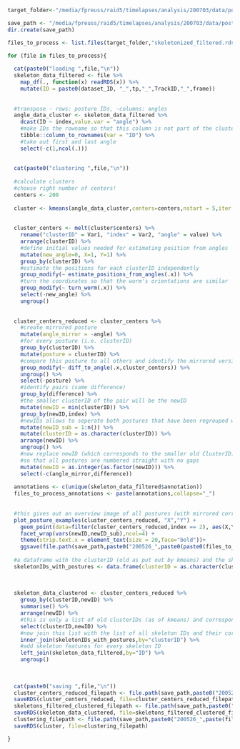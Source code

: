 ```r

target_folder<-"/media/fpreuss/raid5/timelapses/analysis/200703/data/posture/skeletonized_filtered/"

save_path <- "/media/fpreuss/raid5/timelapses/analysis/200703/data/posture/postures_clustered"
dir.create(save_path)

files_to_process <- list.files(target_folder,"skeletonized_filtered.rds", full.names = TRUE, ignore.case = TRUE)


```


```r

for (file in files_to_process){
  
  cat(paste0("loading ",file,"\n"))
  skeleton_data_filtered <- file %>%
    map_df(., function(x) readRDS(x)) %>%
    mutate(ID = paste0(dataset_ID, "_",tp,"_",TrackID,"_",frame))
  
  
  #transpose - rows: posture IDs, -columns: angles
  angle_data_cluster <- skeleton_data_filtered %>%
    dcast(ID ~ index,value.var = "angle") %>%
    #make IDs the rowname so that this column is not part of the clustering data
    tibble::column_to_rownames(var = "ID") %>%
    #take out first and last angle
    select(-c(1,ncol(.)))
  
  
  cat(paste0("clustering ",file,"\n"))
  
  #calculate clusters
  #choose right number of centers!
  centers <- 200
  
  cluster <- kmeans(angle_data_cluster,centers=centers,nstart = 5,iter.max = 1000,algorithm = "Lloyd")
  
  
  cluster_centers <- melt(cluster$centers) %>%
    rename("clusterID" = Var1, "index" = Var2, "angle" = value) %>%
    arrange(clusterID) %>%
    #define initial values needed for estimating position from angles
    mutate(new_angle=0, X=1, Y=1) %>%
    group_by(clusterID) %>%
    #estimate the positions for each clusterID independently
    group_modify(~ estimate_positions_from_angles(.x)) %>%
    #turn the coordinates so that the worm's orientations are similar
    group_modify(~ turn_worm(.x)) %>%
    select(-new_angle) %>%
    ungroup()
  
  
  cluster_centers_reduced <- cluster_centers %>%  
    #create mirrored posture
    mutate(angle_mirror = -angle) %>%
    #for every posture (i.e. clusterID)
    group_by(clusterID) %>%
    mutate(posture = clusterID) %>%
    #compare this posture to all others and identify the mirrored version
    group_modify(~ diff_to_angle(.x,cluster_centers)) %>%
    ungroup() %>%
    select(-posture) %>%
    #identify pairs (same difference)
    group_by(difference) %>%
    #the smaller clusterID of the pair will be the newID
    mutate(newID = min(clusterID)) %>%
    group_by(newID,index) %>%
    #newIDs allows to seperate both postures that have been regrouped with common
    mutate(newID_sub = 1:n()) %>%
    mutate(clusterID = as.character(clusterID)) %>%
    arrange(newID) %>%
    ungroup() %>%
    #now replace newID (which corresponds to the smaller old ClusterID) with a new number
    #so that all postures are numbered straight with no gaps
    mutate(newID = as.integer(as.factor(newID))) %>%
    select(-c(angle_mirror,difference))
  
  annotations <- c(unique(skeleton_data_filtered$annotation))
  files_to_process_annotations <- paste(annotations,collapse="_")
  
  
  #this gives out an overview image of all postures (with mirrored corresponding ones)
  plot_posture_examples(cluster_centers_reduced, "X","Y") +
    geom_point(data=filter(cluster_centers_reduced,index == 2), aes(X,Y),color="orange",size=3,shape=17) +
    facet_wrap(vars(newID,newID_sub),ncol=4) +
    theme(strip.text.x = element_text(size = 20,face="bold"))+
    ggsave(file.path(save_path,paste0("200526_",paste0(paste0(files_to_process_annotations,collapse = "_"),"_posture_angle_centers_mirrorExamples",".png"))),height=49,width=10)
  
  #a dataframe with the clusterID (old as put out by kmeans) and the skeleton ID (from rownames of angle_data_cluster dataframe)
  skeletonIDs_with_postures <- data.frame(clusterID = as.character(cluster$cluster), ID = rownames(angle_data_cluster),stringsAsFactors = FALSE)
  
  
  
  skeleton_data_clustered <- cluster_centers_reduced %>%
    group_by(clusterID,newID) %>%
    summarise() %>%
    arrange(newID) %>%
    #this is only a list of old clusterIDs (as of kmeans) and corresponding new IDs
    select(clusterID,newID) %>%
    #now join this list with the list of all skeleton IDs and their corresponding (old) clusterIDs
    inner_join(skeletonIDs_with_postures,by="clusterID") %>%
    #add skeleton features for every skeleton ID
    left_join(skeleton_data_filtered,by="ID") %>%
    ungroup()
  
  
  
  cat(paste0("saving ",file,"\n"))
  cluster_centers_reduced_filepath <- file.path(save_path,paste0("200526_",paste(files_to_process_annotations,collapse = "_"),"_cluster_centers_reduced.RDS"))
  saveRDS(cluster_centers_reduced, file=cluster_centers_reduced_filepath)
  skeletons_filtered_clustered_filepath <- file.path(save_path,paste0("200526_",paste(files_to_process_annotations,collapse = "_"),"_skeletons_filtered_clustered.RDS"))
  saveRDS(skeleton_data_clustered, file=skeletons_filtered_clustered_filepath)
  clustering_filepath <- file.path(save_path,paste0("200526_",paste(files_to_process_annotations,collapse = "_"),"_clustering.RDS"))
  saveRDS(cluster, file=clustering_filepath)

}

```

